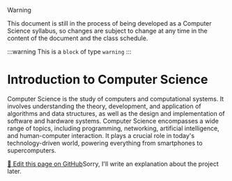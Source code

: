 > [!WARNING]
> This document is still in the process of being developed as a Computer Science syllabus, so changes are subject to change at any time in the content of the document and the class schedule.


:::warning
This is a `block` of type `warning`
:::

# Introduction to Computer Science
Computer Science is the study of computers and computational systems. It involves understanding the theory, development, and application of algorithms and data structures, as well as the design and implementation of software and hardware systems. Computer Science encompasses a wide range of topics, including programming, networking, artificial intelligence, and human-computer interaction. It plays a crucial role in today's technology-driven world, powering everything from smartphones to supercomputers.

<a href="https://github.com/web-infra-dev/rspress/tree/main/packages/document/docs/en/guide/basic/ssg.mdx" target="_blank" class="editLink_e1cfa">📝 Edit this page on GitHub</a>Sorry, I'll write an explanation about the project later.